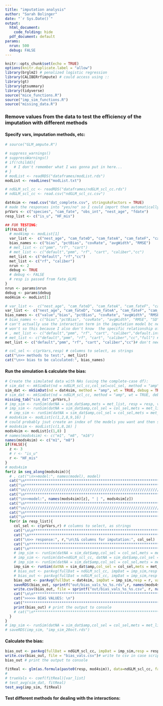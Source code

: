```yaml
---
title: "imputation analysis"
author: "Sarah Bolinger"
date: "`r Sys.Date()`"
output:
  html_document:
    code_folding: hide
  pdf_document: default
params:
  nrun: 500
  debug: FALSE
---
```


```r
knitr::opts_chunk$set(echo = TRUE)
options(knitr.duplicate.label = "allow")
library(brglm2) # penalized logistic regression
library(CALIBERrfimpute) # could access using ::
library(gt)
library(gtsummary)
library(tidyverse)
source("mice_functions.R")
source("imp_sim_functions.R")
source("missing_data.R")
```


### Remove values from the data to test the efficiency of the imputation with different methods

#### Specify vars, imputation methods, etc:

```r
# source("GLM_ampute.R")

# suppress_warnings()
# suppressWarnings()
# if(!childd){
#   # I don't remember what I was gonna put in here...
# }
# modList <- readRDS("dataframes/modList.rds")
modList <- readLines("modList.txt")

# ndGLM_scl_cc <- readRDS("dataframes/ndGLM_scl_cc.rds")
# ndGLM_scl_cc <- read.csv("ndGLM_scl_cc.csv")

dat4sim <- read.csv("dat_complete.csv", stringsAsFactors = TRUE)
# made the responses into "yes/no" so I could import them automatically as factors
prVars <- c("species", "cam_fate", "obs_int", "nest_age", "fdate")
resp_list <- c("is_u", "HF_mis")

## FOR TESTING:
if(FALSE){
  # mod4imp <- modList[1]
  var_list <-  c("nest_age", "cam_fateD", "cam_fateA", "cam_fateF", "cam_fateHu", "cam_fateS", "speciesLETE", "speciesLETE:nest_age")
  bias_names <- c("bias", "pctBias", "covRate", "avgWidth", "RMSE")
  # met_list <- c("pmm", "rf", "cart")
  # met_list <- c("default","pmm", "rf", "cart", "caliber","cc")
  met_list <- c("default", "rf","cc")
  met_list <- c("rf", "caliber")
  nrun <- 2
  debug <- TRUE
  # debug <- FALSE
  # resp is passed from fate_GLM1
}
nrun <- params$nrun
debug <- params$debug
mod4sim <- modList[1]

# var_list <-  c("nest_age", "cam_fateD", "cam_fateA", "cam_fateF", "cam_fateHu", "cam_fateS", "speciesLETE", "speciesLETE:nest_age") # just the vars w/ missing data or interactions
var_list <-  c("nest_age", "cam_fateD", "cam_fateA", "cam_fateF", "cam_fateHu", "cam_fateS", "speciesLETE", "speciesLETE:nest_age", "obs_int", "fdate") # all vars
bias_names <- c("value","bias", "pctBias", "covRate", "avgWidth", "RMSE", "SD")
# bias_names <- c("bias","pctBias", "covRate", "avgWidth", "RMSE", "SD")
# can't actually use the interaction term in the imputation model bc need identical data for AIC comparison
# won't so this because I also don't know  the specific relationship of the interaction
# , met_list <- c("default","pmm", "rf", "cart", "caliber","default.int","pmm.int","passive.int","cc")
# met_list <- c("default","pmm", "rf", "cart", "caliber","cc","full") # don't need full here?
met_list <- c("default","pmm", "rf", "cart", "caliber","cc")# don't need full here?

# col_sel <- c(prVars,resp) # columns to select, as strings
cat("\n>> methods to test:", met_list)
cat("\n>> bias to be calculated:", bias_names)

```

#### Run the simulation & calculate the bias:

```r
# Create the simulated data with NAs (using the complete-case df):
# sim_dat <- mkSimDat(nd = ndGLM_scl_cc,col_sel=col_sel, method = "amp", wt = TRUE, debug = TRUE, convFact = TRUE)
sim_dat <- mkSimDat(nd = dat4sim, method = "amp", wt = TRUE, debug = TRUE, convFact = TRUE)
# sim_dat <- mkSimDat(nd = ndGLM_scl_cc, method = "amp", wt = TRUE, debug = debug, convFact = TRUE)
missing_tab("sim_dat",prVars,)
# imp_sim <- runSim(datNA = sim_dat$amp,mets = met_list, resp = resp, vars = var_list, mod = mod, nruns=500)
# imp_sim <- runSim(datNA = sim_dat$amp,col_sel = col_sel,mets = met_list, resp = resp, vars = var_list, mod = mod,seed=61389, nruns=nrun, debug = TRUE)
  # imp_sim <- runSim(datNA = sim_dat$amp,col_sel = col_sel,mets = met_list, resp = r, vars = var_list, mod = mod4sim, nruns=nrun, debug = FALSE) # don't want to set seed
# mods4sim <- modList[c(1,2,8,9,16) ]
# could probably jsut create an index of the models you want and then seq_along the whole list. not sure which is faster
# mods4sim <- modList[c(1,8,16) ]
mods4sim <- modList[c(1,8) ]
# names(mods4sim) <- c("m1", "m8", "m16")
names(mods4sim) <- c("m1", "m8")
if(FALSE){
  z <- 3
  # r <- "is_u"
  r <- "HF_mis"
}
# mods4sim
for(z in seq_along(mods4sim)){
  # , cat("\n>>model:", names(model), model)
  cat("\n********************************************************************************************\n")
  cat("\n********************************************************************************************\n")
  cat("\n/////////////////////////////////////////////////////////////////////////////////////////////\n")
  cat("\n********************************************************************************************\n")
  cat("\n>>model:", names(mods4sim)[z], " | ", mods4sim[z])
  cat("\n********************************************************************************************\n")
  cat("\n/////////////////////////////////////////////////////////////////////////////////////////////\n")
  cat("\n********************************************************************************************\n")
  cat("\n********************************************************************************************\n")
  for(r in resp_list){
    col_sel <- c(prVars,r) # columns to select, as strings
    cat("\n\n********************************************************************************************\n")
    cat("\n********************************************************************************************\n")
    cat("\n>> response:", r,"\n\t& columns for imputation:", col_sel)
    cat("\n********************************************************************************************\n")
    cat("\n********************************************************************************************\n")
    # imp_sim <- runSim(datNA = sim_dat$amp,col_sel = col_sel,mets = met_list, resp = resp, vars = var_list, mod = mod4sim, nruns=nrun, debug = FALSE) # don't want to set seed
    # imp_sim <- runSim(dat=ndGLM_scl_cc, datNA = sim_dat$amp,col_sel = col_sel,mets = met_list, resp = r, vars = var_list, mod = mod4sim, nruns=nrun, debug = debug) # don't want to set seed
    # imp_sim <- runSim(datNA = sim_dat$amp,col_sel = col_sel,mets = met_list, resp = r, vars = var_list, mod = mod4sim, nruns=nrun, debug = debug) # don't want to set seed
    imp_sim <- runSim(datNA = sim_dat$amp,col_sel = col_sel,mets = met_list, resp = r, vars = var_list, mod = mods4sim[z], nruns=nrun, debug = debug) # don't want to set seed
    # bias_out <- parAvg(fullDat = ndGLM_scl_cc, impDat = imp_sim,resp = r, vars = var_list, mod = mod4sim,mets = met_list, biasVals = bias_names, debug = debug)
    # bias_out <- parAvg(fullDat = ndGLM_scl_cc, impDat = imp_sim,resp = r, vars = var_list, mod = mods4sim[z], mets = met_list, biasVals = bias_names, debug = debug)
    bias_out <- parAvg(fullDat = dat4sim, impDat = imp_sim,resp = r, vars = var_list, mod = mods4sim[z], mets = met_list, biasVals = bias_names, debug = debug)
    saveRDS(bias_out, sprintf("out/bias_vals_%s_%s.rds",r, names(mods4sim)[z]))
    write.csv(bias_out, file = sprintf("out/bias_vals_%s_%s.csv", r, names(mods4sim)[z]))# write to csv in case script aborts 
    cat("\n\n********************************************************************************************\n")
    cat(">>>>> BIAS VALUES: \n")
    cat("********************************************************************************************\n")
    print(bias_out) # print the output to console
    # cat("\n******************************************************************************************\n")
  }
}
# imp_sim <- runSim(datNA = sim_dat$amp,col_sel = col_sel,mets = met_list, resp = resp, vars = var_list, mod = mod,seed=61389, nruns=nrun)
# saveRDS(imp_sim, "imp_sim_20oct.rds")
```

#### Calculate the bias:

```r
bias_out <- parAvg(fullDat = ndGLM_scl_cc, impDat = imp_sim,resp = resp,vars = var_list, mod = mod4sim,mets = met_list, biasVals = bias_names)
write.csv(bias_out, file = "bias_vals.csv")# write to csv in case script aborts 
bias_out # print the output to console
```


```r
fitReal <- glm(as.formula(paste0(resp, mod4sim)), data=ndGLM_scl_cc, family=fam, method=regMet, control=brglmControl(maxit=iter) )
# 
# trueVals <- coef(fitReal)[var_list]
# test_avg(sim_dat, fitReal)
test_avg(imp_sim, fitReal)
```

#### Test different methods for dealing with the interactions:

```r

```
